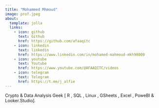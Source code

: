 ```yaml
---
title: "Mohammed Mhmoud"
image: prof.jpeg
about:
  template: jolla
  links:
    - icon: github
      text: Github
      href: https://github.com/afaaqitc 
    - icon: linkedin
      text: linkedin
      href: https://www.linkedin.com/in/mohamed-mahmoud-mkh90000
    - icon: youtube
      text: Youtube
      href: https://www.youtube.com/@AFAAQITC/videos
    - icon: telegram
      text: Telegram
      href: https://t.me/j_alfie
---
```


Crypto & Data Analysis Geek \[ R , SQL , Linux , GSheets , Excel , PoweBI & Looker.Studio\].
